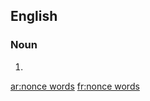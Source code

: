 ==English==

===Noun===
{{head|en|plural}}

# {{plural of|nonce word|lang=en|nocat=1}}

[[ar:nonce words]]
[[fr:nonce words]]